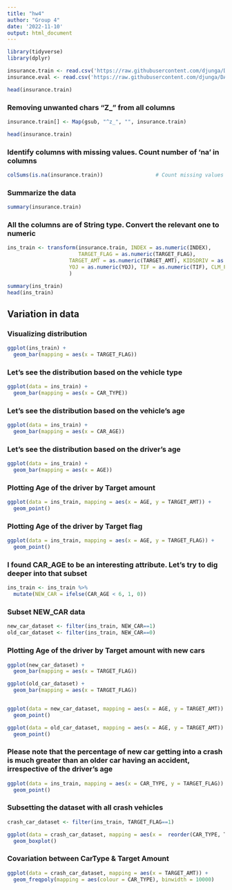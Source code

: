 ```yaml
---
title: "hw4"
author: "Group 4"
date: '2022-11-10'
output: html_document
---
```


```r
library(tidyverse)
library(dplyr)
```

```r
insurance.train <- read.csv('https://raw.githubusercontent.com/djunga/DATA621HW4/main/insurance_train.csv')
insurance.eval <- read.csv('https://raw.githubusercontent.com/djunga/DATA621HW4/main/insurance_eval.csv')
```

```r
head(insurance.train)
```

### Removing unwanted chars "Z_" from all columns
```r

insurance.train[] <- Map(gsub, "^z_", "", insurance.train)

head(insurance.train)

```

### Identify columns with missing values. Count number of 'na' in columns
```r
colSums(is.na(insurance.train))                 # Count missing values
```

### Summarize the data
```r
summary(insurance.train)
```

### All the columns are of String type. Convert the relevant one to numeric

```r
ins_train <- transform(insurance.train, INDEX = as.numeric(INDEX),
                       TARGET_FLAG = as.numeric(TARGET_FLAG), 
                    TARGET_AMT = as.numeric(TARGET_AMT), KIDSDRIV = as.numeric(KIDSDRIV), AGE= as.numeric(AGE), HOMEKIDS= as.numeric(HOMEKIDS),
                    YOJ = as.numeric(YOJ), TIF = as.numeric(TIF), CLM_FREQ = as.numeric(CLM_FREQ), MVR_PTS = as.numeric(MVR_PTS), CAR_AGE = as.numeric(CAR_AGE) 
                    )

summary(ins_train)
head(ins_train)
```

## Variation in data

### Visualizing distribution

```r
ggplot(ins_train) + 
  geom_bar(mapping = aes(x = TARGET_FLAG))
```


### Let's see the distribution based on the vehicle type
```r
ggplot(data = ins_train) +
  geom_bar(mapping = aes(x = CAR_TYPE))
```


### Let's see the distribution based on the vehicle's age

```r
ggplot(data = ins_train) +
  geom_bar(mapping = aes(x = CAR_AGE))
```

### Let's see the distribution based on the driver's age
```r
ggplot(data = ins_train) +
  geom_bar(mapping = aes(x = AGE))
```

### Plotting Age of the driver by Target amount

```r
ggplot(data = ins_train, mapping = aes(x = AGE, y = TARGET_AMT)) + 
  geom_point()
```


### Plotting Age of the driver by Target flag

```r
ggplot(data = ins_train, mapping = aes(x = AGE, y = TARGET_FLAG)) + 
  geom_point()
```



### I found CAR_AGE to be an interesting attribute. Let's try to dig deeper into that subset

```r

ins_train <- ins_train %>% 
  mutate(NEW_CAR = ifelse(CAR_AGE < 6, 1, 0))
```


### Subset NEW_CAR data
```r
new_car_dataset <- filter(ins_train, NEW_CAR==1)
old_car_dataset <- filter(ins_train, NEW_CAR==0)

```


### Plotting Age of the driver by Target amount with new cars

```r
ggplot(new_car_dataset) + 
  geom_bar(mapping = aes(x = TARGET_FLAG))

ggplot(old_car_dataset) + 
  geom_bar(mapping = aes(x = TARGET_FLAG))


ggplot(data = new_car_dataset, mapping = aes(x = AGE, y = TARGET_AMT)) + 
  geom_point()

ggplot(data = old_car_dataset, mapping = aes(x = AGE, y = TARGET_AMT)) + 
  geom_point()

```

### Please note that the percentage of new car getting into a crash is much greater than an older car having an accident, irrespective of the driver's age 

```r

ggplot(data = ins_train, mapping = aes(x = CAR_TYPE, y = TARGET_FLAG)) + 
  geom_point()

```

### Subsetting the dataset with all crash vehicles
```r

crash_car_dataset <- filter(ins_train, TARGET_FLAG==1)

ggplot(data = crash_car_dataset, mapping = aes(x =  reorder(CAR_TYPE, TARGET_AMT, FUN = median), y = TARGET_AMT)) +
  geom_boxplot()

```

### Covariation between CarType & Target Amount

```r
ggplot(data = crash_car_dataset, mapping = aes(x = TARGET_AMT)) + 
  geom_freqpoly(mapping = aes(colour = CAR_TYPE), binwidth = 10000)
```



